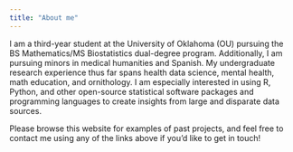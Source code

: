 ---
title: "About me"
---

I am a third-year student at the University of Oklahoma (OU) pursuing the BS Mathematics/MS Biostatistics dual-degree program. Additionally, I am pursuing minors in medical humanities and Spanish. My undergraduate research experience thus far spans health data science, mental health, math education, and ornithology. I am especially interested in using R, Python, and other open-source statistical software packages and programming languages to create insights from large and disparate data sources.

Please browse this website for examples of past projects, and feel free to contact me using any of the links above if you'd like to get in touch!